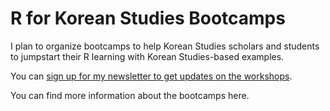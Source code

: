 # R for Korean Studies Bootcamps

I plan to organize bootcamps to help Korean Studies scholars and students to jumpstart their R learning with Korean Studies-based examples.

You can [sign up for my newsletter to get updates on the workshops](https://mailchi.mp/732c19b8a9c7/k-analytics).

You can find more information about the bootcamps here.
